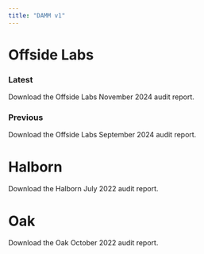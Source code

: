 ```yaml
---
title: "DAMM v1"
---
```


# Offside Labs

### Latest

<CardGroup cols={1}>
  <Card title="Download Offside Labs Audit" icon="file-pdf" iconType="solid" href="https://github.com/MeteoraAg/audits/blob/main/damm-v1/offside-labs-damm-v1-nov-2024.pdf">
    Download the Offside Labs November 2024 audit report.
  </Card>
</CardGroup>


### Previous

<CardGroup cols={1}>
  <Card title="Download Offside Labs Audit [1]" icon="file-pdf" iconType="solid" href="https://github.com/MeteoraAg/audits/blob/main/damm-v1/offside-labs-damm-v1-sept-2024.pdf">
    Download the Offside Labs September 2024 audit report.
  </Card>
</CardGroup>


# Halborn

<CardGroup cols={1}>
  <Card title="Download Halborn Audit" icon="file-pdf" iconType="solid" href="https://github.com/MeteoraAg/audits/blob/main/damm-v1/halborn-damm-v1-jul-2022-audit.pdf">
    Download the Halborn July 2022 audit report.
  </Card>
</CardGroup>

# Oak

<CardGroup cols={1}>
  <Card title="Download Oak Audit" icon="file-pdf" iconType="solid" href="https://github.com/MeteoraAg/audits/blob/main/damm-v1/oak-damm-v1-oct-2022-audit.pdf">
    Download the Oak October 2022 audit report.
  </Card>
</CardGroup>

